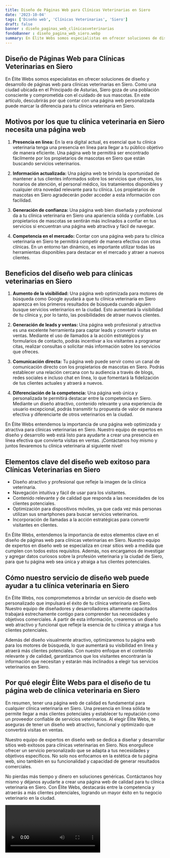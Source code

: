 ```yaml
---
title: Diseño de Páginas Web para Clínicas Veterinarias en Siero
date: '2023-10-04'
tags: ['Diseño web', 'Clínicas Veterinarias', 'Siero']
draft: false
banner : diseño_paginas_web_clínicasveterinarias
fondoBanner : diseño_pagina_web_siero.webp
summary: En Élite Webs somos especialistas en ofrecer soluciones de diseño y desarrollo de páginas web para clínicas veterinarias en Siero. Como una ciudad ubicada en el Principado de Asturias, Siero goza de una población consciente y comprometida con el cuidado de sus mascotas. En este artículo, descubrirás por qué contar con una página web personalizada puede marcar la diferencia para tu clínica veterinaria en Siero.
---
```


## Diseño de Páginas Web para Clínicas Veterinarias en Siero

En Élite Webs somos especialistas en ofrecer soluciones de diseño y desarrollo de páginas web para clínicas veterinarias en Siero. Como una ciudad ubicada en el Principado de Asturias, Siero goza de una población consciente y comprometida con el cuidado de sus mascotas. En este artículo, descubrirás por qué contar con una página web personalizada puede marcar la diferencia para tu clínica veterinaria en Siero.

## Motivos por los que tu clínica veterinaria en Siero necesita una página web

1. **Presencia en línea:** En la era digital actual, es esencial que tu clínica veterinaria tenga una presencia en línea para llegar a tu público objetivo de manera eficiente. Una página web te permitirá ser encontrado fácilmente por los propietarios de mascotas en Siero que están buscando servicios veterinarios.

2. **Información actualizada:** Una página web te brinda la oportunidad de mantener a tus clientes informados sobre los servicios que ofreces, los horarios de atención, el personal médico, los tratamientos disponibles y cualquier otra novedad relevante para tu clínica. Los propietarios de mascotas en Siero agradecerán poder acceder a esta información con facilidad.

3. **Generación de confianza:** Una página web bien diseñada y profesional da a tu clínica veterinaria en Siero una apariencia sólida y confiable. Los propietarios de mascotas se sentirán más inclinados a confiar en tus servicios si encuentran una página web atractiva y fácil de navegar.

4. **Competencia en el mercado:** Contar con una página web para tu clínica veterinaria en Siero te permitirá competir de manera efectiva con otras clínicas. En un entorno tan dinámico, es importante utilizar todas las herramientas disponibles para destacar en el mercado y atraer a nuevos clientes.

## Beneficios del diseño web para clínicas veterinarias en Siero

1. **Aumento de la visibilidad:** Una página web optimizada para motores de búsqueda como Google ayudará a que tu clínica veterinaria en Siero aparezca en los primeros resultados de búsqueda cuando alguien busque servicios veterinarios en la ciudad. Esto aumentará la visibilidad de tu clínica y, por lo tanto, las posibilidades de atraer nuevos clientes.

2. **Generación de leads y ventas:** Una página web profesional y atractiva es una excelente herramienta para captar leads y convertir visitas en ventas. Mediante el uso de llamados a la acción estratégicos y formularios de contacto, podrás incentivar a los visitantes a programar citas, realizar consultas o solicitar más información sobre los servicios que ofreces.

3. **Comunicación directa:** Tu página web puede servir como un canal de comunicación directo con los propietarios de mascotas en Siero. Podrás establecer una relación cercana con tu audiencia a través de blogs, redes sociales e incluso chat en línea, lo que fomentará la fidelización de tus clientes actuales y atraerá a nuevos.

4. **Diferenciación de la competencia:** Una página web única y personalizada te permitirá destacar entre la competencia en Siero. Mediante un diseño atractivo, contenido relevante y una experiencia de usuario excepcional, podrás transmitir tu propuesta de valor de manera efectiva y diferenciarte de otros veterinarios en la ciudad.

En Élite Webs entendemos la importancia de una página web optimizada y atractiva para clínicas veterinarias en Siero. Nuestro equipo de expertos en diseño y desarrollo web está listo para ayudarte a crear una presencia en línea efectiva que convierta visitas en ventas. ¡Contáctanos hoy mismo y juntos llevaremos tu clínica veterinaria al siguiente nivel!

<GifSeo />

<Cta />

## Elementos clave del diseño web exitoso para Clínicas Veterinarias en Siero

- Diseño atractivo y profesional que refleje la imagen de la clínica veterinaria.
- Navegación intuitiva y fácil de usar para los visitantes.
- Contenido relevante y de calidad que responda a las necesidades de los clientes potenciales.
- Optimización para dispositivos móviles, ya que cada vez más personas utilizan sus smartphones para buscar servicios veterinarios.
- Incorporación de llamadas a la acción estratégicas para convertir visitantes en clientes.

En Élite Webs, entendemos la importancia de estos elementos clave en el diseño de páginas web para clínicas veterinarias en Siero. Nuestro equipo de expertos en diseño web se especializa en crear sitios web a medida que cumplen con todos estos requisitos. Además, nos encargamos de investigar y agregar datos curiosos sobre la profesión veterinaria y la ciudad de Siero, para que tu página web sea única y atraiga a tus clientes potenciales.

## Cómo nuestro servicio de diseño web puede ayudar a tu clínica veterinaria en Siero

En Élite Webs, nos comprometemos a brindar un servicio de diseño web personalizado que impulsará el éxito de tu clínica veterinaria en Siero. Nuestro equipo de diseñadores y desarrolladores altamente capacitados trabajará estrechamente contigo para comprender tus necesidades y objetivos comerciales. A partir de esta información, crearemos un diseño web atractivo y funcional que refleje la esencia de tu clínica y atraiga a tus clientes potenciales.

Además del diseño visualmente atractivo, optimizaremos tu página web para los motores de búsqueda, lo que aumentará su visibilidad en línea y atraerá más clientes potenciales. Con nuestro enfoque en el contenido relevante y de calidad, garantizamos que los visitantes encontrarán la información que necesitan y estarán más inclinados a elegir tus servicios veterinarios en Siero.

## Por qué elegir Élite Webs para el diseño de tu página web de clínica veterinaria en Siero

En resumen, tener una página web de calidad es fundamental para cualquier clínica veterinaria en Siero. Una presencia en línea sólida te permite llegar a más clientes potenciales y establecer tu reputación como un proveedor confiable de servicios veterinarios. Al elegir Élite Webs, te aseguras de tener un diseño web atractivo, funcional y optimizado que convertirá visitas en ventas.

Nuestro equipo de expertos en diseño web se dedica a diseñar y desarrollar sitios web exitosos para clínicas veterinarias en Siero. Nos enorgullece ofrecer un servicio personalizado que se adapta a tus necesidades y objetivos específicos. No solo nos enfocamos en la estética de tu página web, sino también en su funcionalidad y capacidad de generar resultados comerciales.

No pierdas más tiempo y dinero en soluciones genéricas. Contáctanos hoy mismo y déjanos ayudarte a crear una página web de calidad para tu clínica veterinaria en Siero. Con Élite Webs, destacarás entre la competencia y atraerás a más clientes potenciales, logrando un mayor éxito en tu negocio veterinario en la ciudad.

<Video />

<CtaBot job='Clínicas Veterinarias' city='Siero'/>

<Gmaps query='Siero+españa+maps' />